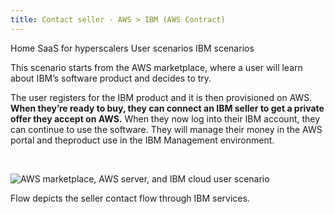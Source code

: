 ```yaml
---
title: Contact seller - AWS > IBM (AWS Contract)
---
```



<Breadcrumb>
  <BreadcrumbItem href="https://pages.github.ibm.com/cdai-design/pal/">
    Home
  </BreadcrumbItem>
  <BreadcrumbItem href="https://pages.github.ibm.com/cdai-design/pal/saas-for-hyperscalers/overview">
    SaaS for hyperscalers
  </BreadcrumbItem>
  <BreadcrumbItem href="https://pages.github.ibm.com/cdai-design/pal/saas-for-hyperscalers/user-scenarios">
    User scenarios
  </BreadcrumbItem>
  <BreadcrumbItem
    isCurrentPage
    href="https://pages.github.ibm.com/cdai-design/pal/saas-for-hyperscalers/user-scenarios/contact-seller-ibm"
  >
    IBM scenarios
  </BreadcrumbItem>
</Breadcrumb>

<PageDescription>

This scenario starts from the AWS marketplace, where a user will learn about IBM’s software product and decides to try.

</PageDescription>

The user registers for the IBM product and it is then provisioned on AWS. **When they’re ready to buy, they can connect an IBM seller to get a private offer they accept on AWS.** When they now log into their IBM account, they can continue to use the software. They will manage their money in the AWS portal and theproduct use in the IBM Management environment.

<br />

<Row>
  <Column colMd={8} colLg={10}>

![AWS marketplace, AWS server, and IBM cloud user scenario](images/Contact-seller-ibm.png)

<Caption>

Flow depicts the seller contact flow through IBM services.

  </Caption>

  </Column>
</Row>
